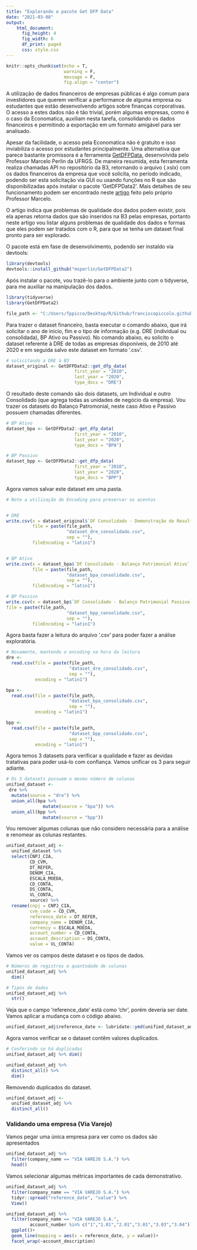 ```yaml
---
title: "Explorando o pacote Get DFP Data"
date: "2021-03-08"
output:
    html_document:
      fig_height: 4
      fig_width: 6
      df_print: paged
      css: style.css
---
```


```r
knitr::opts_chunk$set(echo = T,
                      warning = F,
                      message = F,
                      fig.align = "center")
```

A utilização de dados financeiros de empresas públicas é algo comum para investidores que querem verificar a performance de alguma empresa ou estudantes que estão desenvolvendo artigos sobre finanças corporativas. O acesso a estes dados não é tão trivial, porém algumas empresas, como é o caso da Economatica, auxiliam nesta tarefa, consolidando os dados financeiros e permitindo a exportação em um formato amigável para ser analisado.

Apesar da facilidade, o acesso pela Economatica não é gratuito e isso inviabiliza o acesso por estudantes principalmente. Uma alternativa que parece bastante promissora é a ferramenta [GetDFPData](https://www.msperlin.com/shiny/GetDFPData2/), desenvolvida pelo Professor Marcelo Perlin da UFRGS. De maneira resumida, esta ferramenta realiza chamadas API no repositório da B3, retornando o arquivo (.xslx) com os dados financeiros da empresa que você solicita, no período indicado, podendo ser esta solicitação via GUI ou usando funções no R que são disponibilizadas após instalar o pacote 'GetDFPData2'. Mais detalhes de seu funcionamento podem ser encontrado neste [artigo](http://bibliotecadigital.fgv.br/ojs/index.php/rbfin/article/view/78654) feito pelo próprio Professor Marcelo. 

O artigo indica que problemas de qualidade dos dados podem existir, pois ela apenas retorna dados que são inseridos na B3 pelas empresas, portanto neste artigo vou listar alguns problemas de qualidade dos dados e formas que eles podem ser tratados com o R, para que se tenha um dataset final pronto para ser explorado.

O pacote está em fase de desenvolvimento, podendo ser instaldo via devtools:

```r
library(devtools)
devtools::install_github("msperlin/GetDFPData2")
```

Após instalar o pacote, vou trazê-lo para o ambiente junto com o tidyverse, para me auxiliar na manipulação dos dados.

```r
library(tidyverse)
library(GetDFPData2)

file_path <- "C:/Users/fppicco/Desktop/R/Github/franciscopiccolo.github.io/datasets/2021-03-10-financial_dataset_b3_getdfpdata_package/"
```

Para trazer o dataset financeiro, basta executar o comando abaixo, que irá solicitar o ano de início, fim e o tipo de informação (e.g. DRE (individual ou consolidada), BP Ativo ou Passivo). No comando abaixo, eu solicito o dataset referente à DRE de todas as empresas disponíveis, de 2010 até 2020 e em seguida salvo este dataset em formato '.csv'.

```r
# solicitando a DRE à B3
dataset_original <- GetDFPData2::get_dfp_data(
                          first_year = "2010",
                          last_year = "2020",
                          type_docs = "DRE")
```

O resultado deste comando são dois datasets, um Individual e outro Consolidado (que agrega todas as unidades de negócio da empresa). Vou trazer os datasets do Balanço Patromonial, neste caso Ativo e Passivo possuem chamadas diferentes.

```r
# BP Ativo
dataset_bpa <- GetDFPData2::get_dfp_data(
                          first_year = "2010",
                          last_year = "2020",
                          type_docs = "BPA")

# BP Passivo
dataset_bpp <- GetDFPData2::get_dfp_data(
                          first_year = "2010",
                          last_year = "2020",
                          type_docs = "BPP")
```

Agora vamos salvar este dataset em uma pasta.

```r
# Note a utilização do Encoding para preservar os acentos


# DRE
write.csv(x = dataset_original$`DF Consolidado - Demonstração do Resultado`,
          file = paste(file_path,
                       "dataset_dre_consolidado.csv", 
                       sep = ""),
          fileEncoding = "latin1")


# BP Ativo
write.csv(x = dataset_bpa$`DF Consolidado - Balanço Patrimonial Ativo`,
          file = paste(file_path,
                       "dataset_bpa_consolidado.csv", 
                       sep = ""),
          fileEncoding = "latin1")

# BP Passivo
write.csv(x = dataset_bp$`DF Consolidado - Balanço Patrimonial Passivo`,
file = paste(file_path,
                       "dataset_bpp_consolidado.csv", 
                       sep = ""),
          fileEncoding = "latin1")
```

Agora basta fazer a leitura do arquivo '.csv' para poder fazer a análise exploratória.

```r
# Novamente, mantendo o encoding na hora da leitura
dre <- 
  read.csv(file = paste(file_path,
                        "dataset_dre_consolidado.csv",
                        sep = ""),
           encoding = "latin1")

bpa <- 
  read.csv(file = paste(file_path,
                        "dataset_bpa_consolidado.csv",
                        sep = ""),
           encoding = "latin1")

bpp <- 
  read.csv(file = paste(file_path,
                        "dataset_bpp_consolidado.csv",
                        sep = ""),
           encoding = "latin1")
```

Agora temos 3 datasets para verificar a qualidade e fazer as devidas tratativas para poder usá-lo com confiança. Vamos unificar os 3 para seguir adiante.

```r
# Os 3 datasets possuem o mesmo número de colunas
unified_dataset <- 
 dre %>% 
  mutate(source = "dre") %>% 
  union_all(bpa %>% 
              mutate(source = "bpa")) %>% 
  union_all(bpp %>% 
              mutate(source = "bpp"))
```

Vou remover algumas colunas que não considero necessária para a análise e renomear as colunas restantes.

```r
unified_dataset_adj <- 
  unified_dataset %>% 
  select(CNPJ_CIA,
         CD_CVM,
         DT_REFER,
         DENOM_CIA,
         ESCALA_MOEDA,
         CD_CONTA,
         DS_CONTA,
         VL_CONTA,
         source) %>% 
  rename(cnpj = CNPJ_CIA,
         cvm_code = CD_CVM,
         reference_date = DT_REFER,
         company_name = DENOM_CIA,
         currency = ESCALA_MOEDA,
         account_number = CD_CONTA,
         account_description = DS_CONTA,
         value = VL_CONTA)
```

Vamos ver os campos deste dataset e os tipos de dados.

```r
# Números de registros e quantodade de colunas
unified_dataset_adj %>% 
  dim()
```

```r
# Tipos de dados
unified_dataset_adj %>% 
  str()
```

Veja que o campo 'reference_date' está como 'chr', porém deveria ser date. Vamos aplicar a mudança com o código abaixo.

```r
unified_dataset_adj$reference_date <- lubridate::ymd(unified_dataset_adj$reference_date)
```

Agora vamos verificar se o dataset contêm valores duplicados.

```r
# Conferindo se há duplicadas
unified_dataset_adj %>% dim()

unified_dataset_adj %>% 
  distinct_all() %>% 
  dim()
```

Removendo duplicados do dataset.

```r
unified_dataset_adj <- 
  unified_dataset_adj %>% 
  distinct_all()
```

### Validando uma empresa (Via Varejo)

Vamos pegar uma única empresa para ver como os dados são apresentados

```r
unified_dataset_adj %>% 
  filter(company_name == "VIA VAREJO S.A.") %>% 
  head()
```

Vamos selecionar algumas métricas importantes de cada demonstrativo.

```r
unified_dataset_adj %>% 
  filter(company_name == "VIA VAREJO S.A.") %>% 
  tidyr::spread("reference_date", "value") %>% 
  View()
```


```r
unified_dataset_adj %>% 
  filter(company_name == "VIA VAREJO S.A.",
         account_number %in% c("1","1.01","2.01","3.01","3.03","3.04")) %>% 
  ggplot()+
  geom_line(mapping = aes(x = reference_date, y = value))+
  facet_wrap(~account_description)
```









